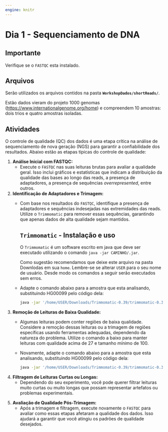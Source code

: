 ```yaml
---
engine: knitr
---
```


# Dia 1 - Sequenciamento de DNA {.unnumbered}

::: callout-important
## Importante

Verifique se o `FASTQC` esta instalado.
:::

## Arquivos

Serão utilizados os arquivos contidos na pasta **`WorkshopDados/shortReads/`**.

Estão dados vieram do projeto 1000 genomas (<https://www.internationalgenome.org/home>) e compreendem 10 amostras: dois trios e quatro amostras isoladas.

## Atividades

O controle de qualidade (QC) dos dados é uma etapa crítica na análise de sequenciamento de nova geração (NGS) para garantir a confiabilidade dos resultados. Abaixo estão as etapas típicas do controle de qualidade:

1.  **Análise Inicial com FASTQC:**
    -   Execute o `FASTQC` nas suas leituras brutas para avaliar a qualidade geral. Isso inclui gráficos e estatísticas que indicam a distribuição da qualidade das bases ao longo das reads, a presença de adaptadores, a presença de sequências *overrepresented*, entre outros.
2.  **Identificação de Adaptadores e Trimagem:**
    -   Com base nos resultados do `FASTQC`, identifique a presença de adaptadores e sequências indesejadas nas extremidades das reads. Utilize o `Trimmomatic` para remover essas sequências, garantindo que apenas dados de alta qualidade sejam mantidos.

        ::: callout-important
        ## `Trimmomatic` - Instalação e uso

        O `Trimmomatic` é um software escrito em java que deve ser executado utilizando o comando `java -jar CAMINHO/.jar`.

        Como sugestão recomendamos que deixe este arquivo na pasta Downlodas em sua `home`. Lembre-se se alterar `USER` para o seu nome de usuário. Desde modo os comandos a seguir serão executados sem erros.
        :::

    -   Adapte o comando abaixo para a amostra que esta analisando, substituindo HG00099 pelo código dela:

        ```bash
        java -jar '/home/USER/Downloads/Trimmomatic-0.39/trimmomatic-0.39.jar' PE -phred33 ShortReadsFastq/HG00099_r1.fastq ShortReadsFastq/HG00099_r2.fastq trimmed_r1.fastq trimmed_r1_unpaired.fastq trimmed_r2.fastq trimmed_r2_unpaired.fastq ILLUMINACLIP:'/home/USER/Downloads/Trimmomatic-0.39/adapters/TruSeq3-PE.fa':2:30:10 LEADING:3 TRAILING:3 SLIDINGWINDOW:4:15 MINLEN:36
        ```
3.  **Remoção de Leituras de Baixa Qualidade:**
    -   Algumas leituras podem conter regiões de baixa qualidade. Considere a remoção dessas leituras ou a trimagem de regiões específicas usando ferramentas adequadas, dependendo da natureza do problema. Utilize o comando a baixo para manter leituras com qualidade acima de 27 e tamanho mínimo de 100.

    -   Novamente, adapte o comando abaixo para a amostra que esta analisando, substituindo HG00099 pelo código dela:

        ```bash
        java -jar '/home/USER/Downloads/Trimmomatic-0.39/trimmomatic-0.39.jar' PE -phred33 ShortReadsFastq/HG00099_r1.fastq ShortReadsFastq/HG00099_r2.fastq trimmed_r1.fastq trimmed_r1_unpaired.fastq trimmed_r2.fastq trimmed_r2_unpaired.fastq ILLUMINACLIP:'/home/USER/Downloads/Trimmomatic-0.39/adapters/TruSeq3-PE.fa':2:30:10 LEADING:3 TRAILING:3 SLIDINGWINDOW:4:27 MINLEN:100
        ```
4.  **Filtragem de Leituras Curtas ou Longas:**
    -   Dependendo do seu experimento, você pode querer filtrar leituras muito curtas ou muito longas que possam representar artefatos ou problemas experimentais.

<!-- 5. **Avaliação de Conteúdo Específico:** -->

<!--    - Se o seu experimento envolver amplo enriquecimento de regiões específicas (por exemplo, ChIP-seq), verifique a qualidade nessas regiões específicas para garantir que as leituras estejam enriquecidas onde você espera. -->

5.  **Avaliação de Qualidade Pós-Trimagem:**
    -   Após a trimagem e filtragem, execute novamente o `FASTQC` para avaliar como essas etapas afetaram a qualidade dos dados. Isso ajudará a garantir que você atingiu os padrões de qualidade desejados.

<!-- 6. **Estimativa de Diversidade e Contaminação:** -->

<!--    - Em alguns casos, pode ser útil estimar a diversidade da amostra e verificar a presença de contaminação. Ferramentas como FastQ Screen podem ser úteis nesse contexto. -->

<!-- 6.  **Relatório Final de Controle de Qualidade:** -->

<!--     -   Compile todos os resultados de QC em um relatório final que destaque os principais aspectos da qualidade dos dados. Isso é útil para comunicação interna, bem como para garantir a transparência na publicação de resultados. -->

<!-- Essas etapas são fundamentais para garantir que os dados utilizados nas análises subsequentes sejam de alta qualidade e que os resultados sejam mais confiáveis. Lembre-se de que os detalhes específicos podem variar com base no tipo de experimento e na plataforma de sequenciamento utilizada. -->
